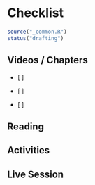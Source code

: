 # Checklist {#ethics-checklist .unnumbered}

```r
source("_common.R")
status("drafting")
```

## Videos / Chapters 

- [ ]

- [ ]

- [ ]

## Reading 


## Activities 


## Live Session 
